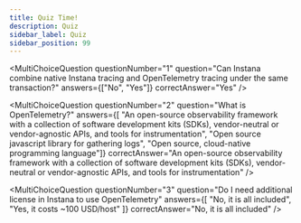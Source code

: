 ```yaml
---
title: Quiz Time!
description: Quiz
sidebar_label: Quiz
sidebar_position: 99
---
```



<div
  style={{
    display: "flex",
    flexDirection: "column",
    gap: "10px",
  }}>

<MultiChoiceQuestion
  questionNumber="1"
  question="Can Instana combine native Instana tracing and OpenTelemetry tracing under the same transaction?"
  answers={["No", "Yes"]}
  correctAnswer="Yes"
/>

<MultiChoiceQuestion
  questionNumber="2"
  question="What is OpenTelemetry?"
  answers={[
    "An open-source observability framework with a collection of software development kits (SDKs), vendor-neutral or vendor-agnostic APIs, and tools for instrumentation", 
    "Open source javascript library for gathering logs", 
    "Open source, cloud-native programming language"]}
  correctAnswer="An open-source observability framework with a collection of software development kits (SDKs), vendor-neutral or vendor-agnostic APIs, and tools for instrumentation"
/>

<MultiChoiceQuestion
  questionNumber="3"
  question="Do I need additional license in Instana to use OpenTelemetry"
  answers={[
    "No, it is all included",
    "Yes, it costs ~100 USD/host"
  ]}
  correctAnswer="No, it is all included"
/>

</div>
